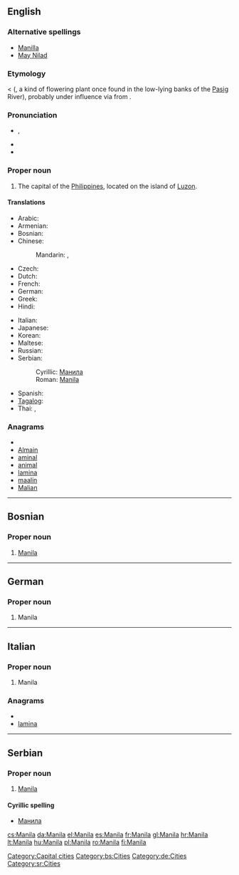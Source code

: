 {{wikipedia}}
{{also|manila}}
==English==

===Alternative spellings===
* [[Manilla]] {{qualifier|nonstandard}}
* [[May Nilad]] {{qualifier|historical}}

===Etymology===
{{etyl|tl}} {{term|Maynila|lang=tl}} < {{term|may nilad|lang=tl}} ({{term|may||there is|lang=tl}}, {{term|nilad|lang=tl}} a kind of flowering plant once found in the low-lying banks of the [[Pasig]] River), probably under influence via {{etyl|es}} from {{term|امان الله|أمان الله|sc=Arab|tr=amān Allāh|God’s protection|lang=ar}}.

===Pronunciation===
* {{a|UK}} {{IPA|/məˈnɪl.ə/}}, {{SAMPA|/m@"nIl.@/}}
* {{hyphenation|ma|nila}}
* {{rhymes|ɪlə}}

===Proper noun===
{{en-proper noun}}

# The capital of the [[Philippines]], located on the island of [[Luzon]].

====Translations====
{{trans-top|capital of the Philippines}}
* Arabic: {{t|ar|مانيلا|f|tr=maniila}}
* Armenian: {{t|hy|Մանիլա|tr=Manila}}
* Bosnian: {{t-|bs|Manila|f}}
* Chinese:
*: Mandarin: {{t|cmn|馬尼拉|sc=Hani}},  {{t|cmn|马尼拉|tr=Mǎnílā|sc=Hani}}
* Czech: {{t+|cs|Manila|f}}
* Dutch: {{t|nl|Manilla}}
* French: {{t+|fr|Manille|f}}
* German: {{t-|de|Manila|n}}
* Greek: {{t+|el|Μανίλα|f|tr=Maníla}}
* Hindi: {{t|hi|मनीला|tr=Manīlā|xs=Hindi}}
{{trans-mid}}
* Italian: {{t-|it|Manila|f}}
* Japanese: {{t|ja|マニラ|tr=Manira}}
* Korean: {{t|ko|마닐라|tr=Manilla|sc=Hang}}
* Maltese: {{t-|mt|Manila|f|xs=Maltese}}
* Russian: {{t-|ru|Манила|f|tr=Maníla}}
* Serbian:
*: Cyrillic: [[Манила#Serbian|Манила]] {{f}}
*: Roman: [[Manila#Serbian|Manila]] {{f}}
* Spanish: {{t+|es|Manila|f}}
* [[Tagalog]]: {{t|tl|Maynila|xs=Tagalog}}
* Thai: {{t|th|มะนิลา|tr=má-ní-laa}},  {{t|th|กรุงมะนิลา|tr=grung-má-ní-laa}}
{{trans-bottom}}

===Anagrams===
* {{alphagram|aailmn}}
* [[Almain#English|Almain]]
* [[aminal#English|aminal]]
* [[animal#English|animal]]
* [[lamina#English|lamina]]
* [[maalin#English|maalin]]
* [[Malian#English|Malian]]

[[Category:Capital cities]]

----

==Bosnian==

===Proper noun===
{{inl|bs|proper noun|g=f}}

# [[Manila#English|Manila]]

[[Category:bs:Cities]]

----

==German==

===Proper noun===
{{infl|de|proper noun}}

# Manila

[[Category:de:Cities]]

----

==Italian==

===Proper noun===
{{inl|it|proper noun|g=f}}

# Manila

===Anagrams===
* {{alphagram|aailmn}}
* [[lamina#Italian|lamina]]

----

==Serbian==

===Proper noun===
{{inl|sr|proper noun|g=f}}

# [[Manila#English|Manila]]

====Cyrillic spelling====
* [[Манила#Serbian|Манила]]

[[Category:sr:Cities]]

[[cs:Manila]]
[[da:Manila]]
[[el:Manila]]
[[es:Manila]]
[[fr:Manila]]
[[gl:Manila]]
[[hr:Manila]]
[[lt:Manila]]
[[hu:Manila]]
[[pl:Manila]]
[[ro:Manila]]
[[fi:Manila]]
